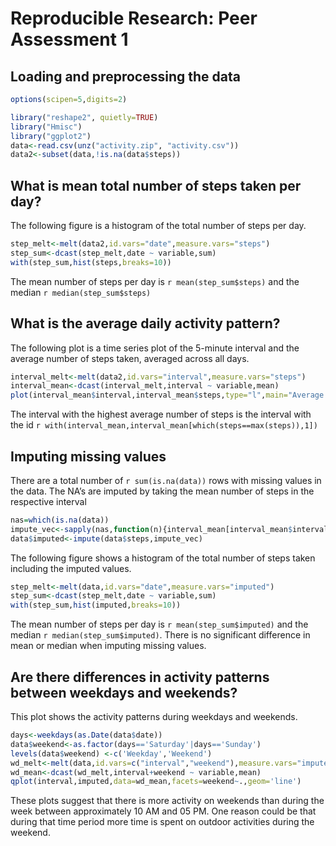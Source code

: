 # Reproducible Research: Peer Assessment 1

## Loading and preprocessing the data
```r
options(scipen=5,digits=2)
```

```r
library("reshape2", quietly=TRUE)
library("Hmisc")
library("ggplot2")
data<-read.csv(unz("activity.zip", "activity.csv"))
data2<-subset(data,!is.na(data$steps))
```

## What is mean total number of steps taken per day?
The following figure is a histogram of the total number of steps per day.
```r
step_melt<-melt(data2,id.vars="date",measure.vars="steps")
step_sum<-dcast(step_melt,date ~ variable,sum)
with(step_sum,hist(steps,breaks=10))
```
The mean number of steps per day is `r mean(step_sum$steps)` and the median `r median(step_sum$steps)`

## What is the average daily activity pattern?
The following plot is a time series plot of the 5-minute interval and the average number of steps taken, averaged across all days.

```r
interval_melt<-melt(data2,id.vars="interval",measure.vars="steps")
interval_mean<-dcast(interval_melt,interval ~ variable,mean)
plot(interval_mean$interval,interval_mean$steps,type="l",main="Average daily activity pattern")
```

The interval with the highest average number of steps is the interval with the id `r with(interval_mean,interval_mean[which(steps==max(steps)),1])`

## Imputing missing values
There are a total number of `r sum(is.na(data))` rows with missing values in the data. The NA's are imputed by taking the mean number of steps in the respective interval
```r
nas=which(is.na(data))
impute_vec<-sapply(nas,function(n){interval_mean[interval_mean$interval==data[n,'interval'],'steps']})
data$imputed<-impute(data$steps,impute_vec)
```

The following figure shows a histogram of the total number of steps taken including the imputed values.

```r
step_melt<-melt(data,id.vars="date",measure.vars="imputed")
step_sum<-dcast(step_melt,date ~ variable,sum)
with(step_sum,hist(imputed,breaks=10))
```
The mean number of steps per day is `r mean(step_sum$imputed)` and the median `r median(step_sum$imputed)`. There is no significant difference in mean or median when imputing missing values.

## Are there differences in activity patterns between weekdays and weekends?

This plot shows the activity patterns during weekdays and weekends.
```r
days<-weekdays(as.Date(data$date))
data$weekend<-as.factor(days=='Saturday'|days=='Sunday')
levels(data$weekend) <-c('Weekday','Weekend')
wd_melt<-melt(data,id.vars=c("interval","weekend"),measure.vars="imputed")
wd_mean<-dcast(wd_melt,interval+weekend ~ variable,mean)
qplot(interval,imputed,data=wd_mean,facets=weekend~.,geom='line')
```
These plots suggest that there is more activity on weekends than during the week between approximately 10 AM and 05 PM. One reason could be that during that time period more time is spent on outdoor activities during the weekend.
